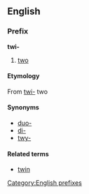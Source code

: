 ==English==
===Prefix===
[[Category:English prefixes]]
'''twi-''' 
# [[two]]

====Etymology====
From {{OE.}} [[twi-]] two

====Synonyms====
* [[duo-]]
* [[di-]]
* [[twy-]]

====Related terms====
*[[twin]]